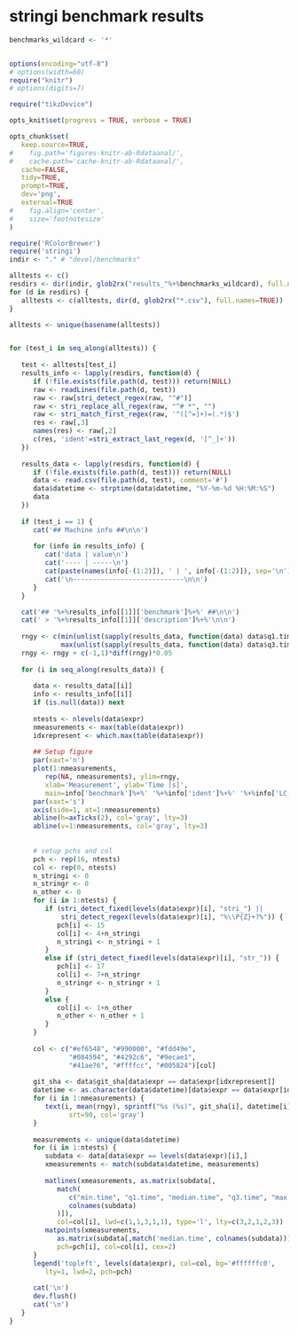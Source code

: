 # stringi benchmark results #

```r


benchmarks_wildcard <- '*'


options(encoding="utf-8")
# options(width=60)
require("knitr")
# options(digits=7)

require("tikzDevice")

opts_knit$set(progress = TRUE, verbose = TRUE)

opts_chunk$set(
   keep.source=TRUE,
#    fig.path='figures-knitr-ab-Rdataanal/',
#    cache.path='cache-knitr-ab-Rdataanal/',
   cache=FALSE,
   tidy=TRUE,
   prompt=TRUE,
   dev='png',
   external=TRUE
#    fig.align='center',
#    size='footnotesize'
)
```


```r
require('RColorBrewer')
require('stringi')
indir <- "." # "devel/benchmarks"

alltests <- c()
resdirs <- dir(indir, glob2rx("results_"%+%benchmarks_wildcard), full.names=TRUE)
for (d in resdirs) {
   alltests <- c(alltests, dir(d, glob2rx("*.csv"), full.names=TRUE))
}

alltests <- unique(basename(alltests))


for (test_i in seq_along(alltests)) {
   
   test <- alltests[test_i]
   results_info <- lapply(resdirs, function(d) {
      if (!file.exists(file.path(d, test))) return(NULL)
      raw <- readLines(file.path(d, test))
      raw <- raw[stri_detect_regex(raw, "^#")]
      raw <- stri_replace_all_regex(raw, "^# *", "")
      raw <- stri_match_first_regex(raw, '^([^=]+)=(.*)$')
      res <- raw[,3]
      names(res) <- raw[,2]
      c(res, 'ident'=stri_extract_last_regex(d, '[^_]+'))
   })
   
   results_data <- lapply(resdirs, function(d) {
      if (!file.exists(file.path(d, test))) return(NULL)
      data <- read.csv(file.path(d, test), comment='#')      
      data$datetime <- strptime(data$datetime, "%Y-%m-%d %H:%M:%S")
      data
   })
   
   if (test_i == 1) {
      cat('## Machine info ##\n\n')
      
      for (info in results_info) {
         cat('data | value\n')
         cat('---- | -----\n')
         cat(paste(names(info[-(1:2)]), ' | ', info[-(1:2)]), sep='\n')
         cat('\n----------------------------\n\n')
      }
   }

   cat('## '%+%results_info[[1]]['benchmark']%+%' ##\n\n')
   cat(' > '%+%results_info[[1]]['description']%+%'\n\n')
   
   rngy <- c(min(unlist(sapply(results_data, function(data) data$q1.time))),
             max(unlist(sapply(results_data, function(data) data$q3.time))))
   rngy <- rngy + c(-1,1)*diff(rngy)*0.05
   
   for (i in seq_along(results_data)) {
      
      data <- results_data[[i]]
      info <- results_info[[i]]
      if (is.null(data)) next
      
      ntests <- nlevels(data$expr)
      nmeasurements <- max(table(data$expr))
      idxrepresent <- which.max(table(data$expr))
      
      ## Setup figure
      par(xaxt='n')
      plot(1:nmeasurements,
         rep(NA, nmeasurements), ylim=rngy,
         xlab='Measurement', ylab='Time [s]',
         main=info['benchmark']%+%' '%+%info['ident']%+%' '%+%info['LC_CTYPE'])
      par(xaxt='s')
      axis(side=1, at=1:nmeasurements)
      abline(h=axTicks(2), col='gray', lty=3)
      abline(v=1:nmeasurements, col='gray', lty=3)
      
      
      # setup pchs and col
      pch <- rep(16, ntests)
      col <- rep(0, ntests)
      n_stringi <- 0
      n_stringr <- 0
      n_other <- 0
      for (i in 1:ntests) {
         if (stri_detect_fixed(levels(data$expr)[i], "stri_") ||
             stri_detect_regex(levels(data$expr)[i], "%\\P{Z}+?%")) {
            pch[i] <- 15
            col[i] <- 4+n_stringi
            n_stringi <- n_stringi + 1
         }
         else if (stri_detect_fixed(levels(data$expr)[i], "str_")) {
            pch[i] <- 17
            col[i] <- 7+n_stringr
            n_stringr <- n_stringr + 1
         }
         else {
            col[i] <- 1+n_other
            n_other <- n_other + 1
         }
      }
   
      col <- c("#ef6548", "#990000", "#fdd49e",
               "#084594", "#4292c6", "#9ecae1",
               "#41ae76", "#ffffcc", "#005824")[col]
      
      git_sha <- data$git_sha[data$expr == data$expr[idxrepresent]]
      datetime <- as.character(data$datetime)[data$expr == data$expr[idxrepresent]]
      for (i in 1:nmeasurements) {
         text(i, mean(rngy), sprintf("%s (%s)", git_sha[i], datetime[i]),
               srt=90, col='gray')
      }
      
      measurements <- unique(data$datetime)
      for (i in 1:ntests) {
         subdata <- data[data$expr == levels(data$expr)[i],]
         xmeasurements <- match(subdata$datetime, measurements)
         
         matlines(xmeasurements, as.matrix(subdata[,
            match(
               c("min.time", "q1.time", "median.time", "q3.time", "max.time"),
               colnames(subdata)
            )]),
            col=col[i], lwd=c(1,1,3,1,1), type='l', lty=c(3,2,1,2,3))
         matpoints(xmeasurements,
            as.matrix(subdata[,match('median.time', colnames(subdata))]),
            pch=pch[i], col=col[i], cex=2)
      }
      legend('topleft', levels(data$expr), col=col, bg='#ffffffc0',
         lty=1, lwd=2, pch=pch)
      
      cat('\n')
      dev.flush()
      cat('\n')   
   }
}
```
